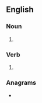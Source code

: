 ==English==

===Noun===
{{head|en|noun plural form}}

# {{plural of|wham|lang=en}}

===Verb===
{{head|en|verb form}}

# {{en-third-person singular of|wham}}

===Anagrams===
* {{l|en|shawm}}